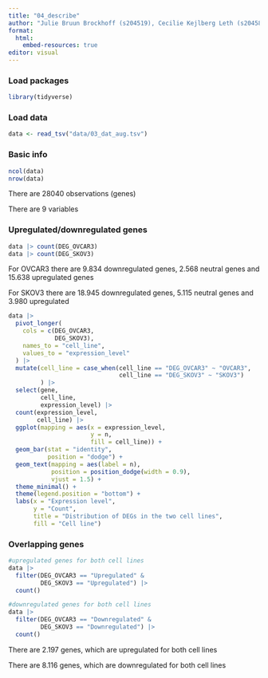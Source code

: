 ```yaml
---
title: "04_describe"
author: "Julie Bruun Brockhoff (s204519), Cecilie Kejlberg Leth (s204584), Amalie Drud Nielsen (s204560), Chrysillis Hellemann Polhaus (s153664), Lise Lotte Eriksen (s154123)"
format: 
  html:
    embed-resources: true
editor: visual
---
```


### Load packages

```r
library(tidyverse)
```

### Load data

```r
data <- read_tsv("data/03_dat_aug.tsv")
```

### Basic info

```r
ncol(data)
nrow(data)
```

There are 28040 observations (genes)

There are 9 variables

### Upregulated/downregulated genes

```r
data |> count(DEG_OVCAR3)
data |> count(DEG_SKOV3)
```

For OVCAR3 there are 9.834 downregulated genes, 2.568 neutral genes and 15.638 upregulated genes

For SKOV3 there are 18.945 downregulated genes, 5.115 neutral genes and 3.980 upregulated

```r
data |> 
  pivot_longer(
    cols = c(DEG_OVCAR3, 
             DEG_SKOV3), 
    names_to = "cell_line", 
    values_to = "expression_level"
  ) |> 
  mutate(cell_line = case_when(cell_line == "DEG_OVCAR3" ~ "OVCAR3",
                               cell_line == "DEG_SKOV3" ~ "SKOV3")
         ) |> 
  select(gene, 
         cell_line, 
         expression_level) |> 
  count(expression_level, 
        cell_line) |> 
  ggplot(mapping = aes(x = expression_level, 
                       y = n, 
                       fill = cell_line)) +
  geom_bar(stat = "identity", 
           position = "dodge") +
  geom_text(mapping = aes(label = n), 
            position = position_dodge(width = 0.9),
            vjust = 1.5) +
  theme_minimal() + 
  theme(legend.position = "bottom") +
  labs(x = "Expression level",
       y = "Count",
       title = "Distribution of DEGs in the two cell lines",
       fill = "Cell line")

```

### Overlapping genes

```r
#upregulated genes for both cell lines
data |> 
  filter(DEG_OVCAR3 == "Upregulated" &
         DEG_SKOV3 == "Upregulated") |>
  count()

#downregulated genes for both cell lines
data |> 
  filter(DEG_OVCAR3 == "Downregulated" &
         DEG_SKOV3 == "Downregulated") |>
  count()
```

There are 2.197 genes, which are upregulated for both cell lines

There are 8.116 genes, which are downregulated for both cell lines
